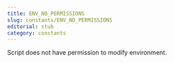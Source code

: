 ```yaml
---
title: ENV_NO_PERMISSIONS
slug: constants/ENV_NO_PERMISSIONS
editorial: stub
category: constants
---
```


<LSLConstant
	name="ENV_NO_PERMISSIONS"
	type="integer"
	value="-9"
/>

Script does not have permission to modify environment.
